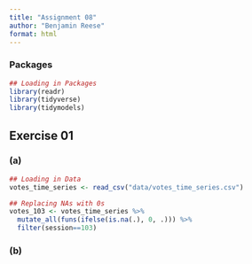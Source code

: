 ```yaml
---
title: "Assignment 08"
author: "Benjamin Reese"
format: html
---
```


### Packages
```r
## Loading in Packages
library(readr)
library(tidyverse)
library(tidymodels)
```

## Exercise 01

### (a)

```r
## Loading in Data
votes_time_series <- read_csv("data/votes_time_series.csv")

## Replacing NAs with 0s
votes_103 <- votes_time_series %>%
  mutate_all(funs(ifelse(is.na(.), 0, .))) %>%
  filter(session==103)

```

### (b)

